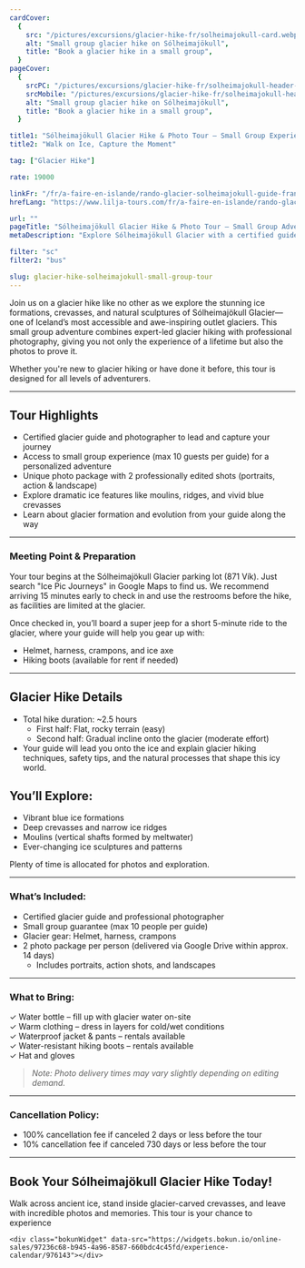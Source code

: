 ```yaml
---
cardCover:
  {
    src: "/pictures/excursions/glacier-hike-fr/solheimajokull-card.webp",
    alt: "Small group glacier hike on Sólheimajökull",
    title: "Book a glacier hike in a small group",
  }
pageCover:
  {
    srcPC: "/pictures/excursions/glacier-hike-fr/solheimajokull-header-pc.webp",
    srcMobile: "/pictures/excursions/glacier-hike-fr/solheimajokull-header-mobile.webp",
    alt: "Small group glacier hike on Sólheimajökull",
    title: "Book a glacier hike in a small group",
  }

title1: "Sólheimajökull Glacier Hike & Photo Tour – Small Group Experience"
title2: "Walk on Ice, Capture the Moment"

tag: ["Glacier Hike"]

rate: 19000

linkFr: "/fr/a-faire-en-islande/rando-glacier-solheimajokull-guide-francais"
hrefLang: "https://www.lilja-tours.com/fr/a-faire-en-islande/rando-glacier-solheimajokull-guide-francais"

url: ""
pageTitle: "Sólheimajökull Glacier Hike & Photo Tour – Small Group Adventure"
metaDescription: "Explore Sólheimajökull Glacier with a certified guide and receive professional photos. Discover blue ice, crevasses, and breathtaking views in a small group."

filter: "sc"
filter2: "bus"

slug: glacier-hike-solheimajokull-small-group-tour
---
```


Join us on a glacier hike like no other as we explore the stunning ice formations, crevasses, and natural sculptures of Sólheimajökull Glacier—one of Iceland’s most accessible and awe-inspiring outlet glaciers. This small group adventure combines expert-led glacier hiking with professional photography, giving you not only the experience of a lifetime but also the photos to prove it.

Whether you're new to glacier hiking or have done it before, this tour is designed for all levels of adventurers.

---

## Tour Highlights

- Certified glacier guide and photographer to lead and capture your journey
- Access to small group experience (max 10 guests per guide) for a personalized adventure
- Unique photo package with 2 professionally edited shots (portraits, action & landscape)
- Explore dramatic ice features like moulins, ridges, and vivid blue crevasses
- Learn about glacier formation and evolution from your guide along the way

---

### Meeting Point & Preparation

Your tour begins at the Sólheimajökull Glacier parking lot (871 Vík). Just search "Ice Pic Journeys" in Google Maps to find us. We recommend arriving 15 minutes early to check in and use the restrooms before the hike, as facilities are limited at the glacier.

Once checked in, you’ll board a super jeep for a short 5-minute ride to the glacier, where your guide will help you gear up with:

- Helmet, harness, crampons, and ice axe
- Hiking boots (available for rent if needed)

---

## Glacier Hike Details

- Total hike duration: ~2.5 hours
  - First half: Flat, rocky terrain (easy)
  - Second half: Gradual incline onto the glacier (moderate effort)
- Your guide will lead you onto the ice and explain glacier hiking techniques, safety tips, and the natural processes that shape this icy world.

## You’ll Explore:

- Vibrant blue ice formations
- Deep crevasses and narrow ice ridges
- Moulins (vertical shafts formed by meltwater)
- Ever-changing ice sculptures and patterns

Plenty of time is allocated for photos and exploration.

---

### What’s Included:

- Certified glacier guide and professional photographer
- Small group guarantee (max 10 people per guide)
- Glacier gear: Helmet, harness, crampons
- 2 photo package per person (delivered via Google Drive within approx. 14 days)
  - Includes portraits, action shots, and landscapes

---

### What to Bring:

✓ Water bottle – fill up with glacier water on-site  
✓ Warm clothing – dress in layers for cold/wet conditions  
✓ Waterproof jacket & pants – rentals available  
✓ Water-resistant hiking boots – rentals available  
✓ Hat and gloves

> _Note: Photo delivery times may vary slightly depending on editing demand._

---

### Cancellation Policy:

- 100% cancellation fee if canceled 2 days or less before the tour
- 10% cancellation fee if canceled 730 days or less before the tour

---

## Book Your Sólheimajökull Glacier Hike Today!

Walk across ancient ice, stand inside glacier-carved crevasses, and leave with incredible photos and memories. This tour is your chance to experience

<script
  type="text/javascript"
  src="https://widgets.bokun.io/assets/javascripts/apps/build/BokunWidgetsLoader.js?bookingChannelUUID=97236c68-b945-4a96-8587-660bdc4c45fd"
  async
></script>

    <div class="bokunWidget" data-src="https://widgets.bokun.io/online-sales/97236c68-b945-4a96-8587-660bdc4c45fd/experience-calendar/976143"></div>
